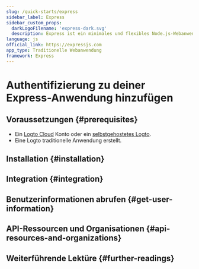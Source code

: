 ```yaml
---
slug: /quick-starts/express
sidebar_label: Express
sidebar_custom_props:
  darkLogoFilename: 'express-dark.svg'
  description: Express ist ein minimales und flexibles Node.js-Webanwendungs-Framework, das eine robuste Reihe von Funktionen für Web- und mobile Anwendungen bietet.
language: js
official_link: https://expressjs.com
app_type: Traditionelle Webanwendung
framework: Express
---
```




# Authentifizierung zu deiner Express-Anwendung hinzufügen

<GuideTip />

## Voraussetzungen \{#prerequisites}

- Ein [Logto Cloud](https://cloud.logto.io) Konto oder ein [selbstgehostetes Logto](/introduction/set-up-logto-oss).
- Eine Logto traditionelle Anwendung erstellt.

## Installation \{#installation}

<Installation />

## Integration \{#integration}

<Integration />

## Benutzerinformationen abrufen \{#get-user-information}

<GetUserInformation />

## API-Ressourcen und Organisationen \{#api-resources-and-organizations}

<ApiResources />

## Weiterführende Lektüre \{#further-readings}

<FurtherReadings />
